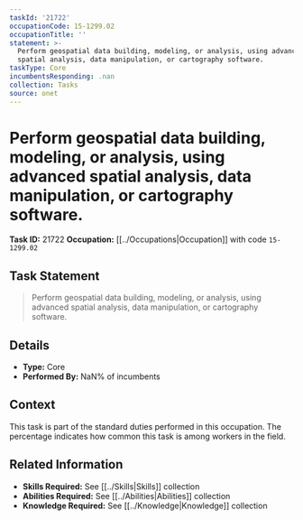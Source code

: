 ```yaml
---
taskId: '21722'
occupationCode: 15-1299.02
occupationTitle: ''
statement: >-
  Perform geospatial data building, modeling, or analysis, using advanced
  spatial analysis, data manipulation, or cartography software.
taskType: Core
incumbentsResponding: .nan
collection: Tasks
source: onet
---
```

# Perform geospatial data building, modeling, or analysis, using advanced spatial analysis, data manipulation, or cartography software.

**Task ID:** 21722
**Occupation:** [[../Occupations|Occupation]] with code `15-1299.02`

## Task Statement

> Perform geospatial data building, modeling, or analysis, using advanced spatial analysis, data manipulation, or cartography software.

## Details

- **Type:** Core
- **Performed By:** NaN% of incumbents

## Context

This task is part of the standard duties performed in this occupation. The percentage indicates how common this task is among workers in the field.

## Related Information

- **Skills Required:** See [[../Skills|Skills]] collection
- **Abilities Required:** See [[../Abilities|Abilities]] collection
- **Knowledge Required:** See [[../Knowledge|Knowledge]] collection
